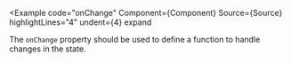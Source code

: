
<Example
  code="onChange"
  Component={Component}
  Source={Source}
  highlightLines="4"
  undent={4}
  expand
>
  The `onChange` property should be used to define a function to handle
  changes in the state.
</Example>
